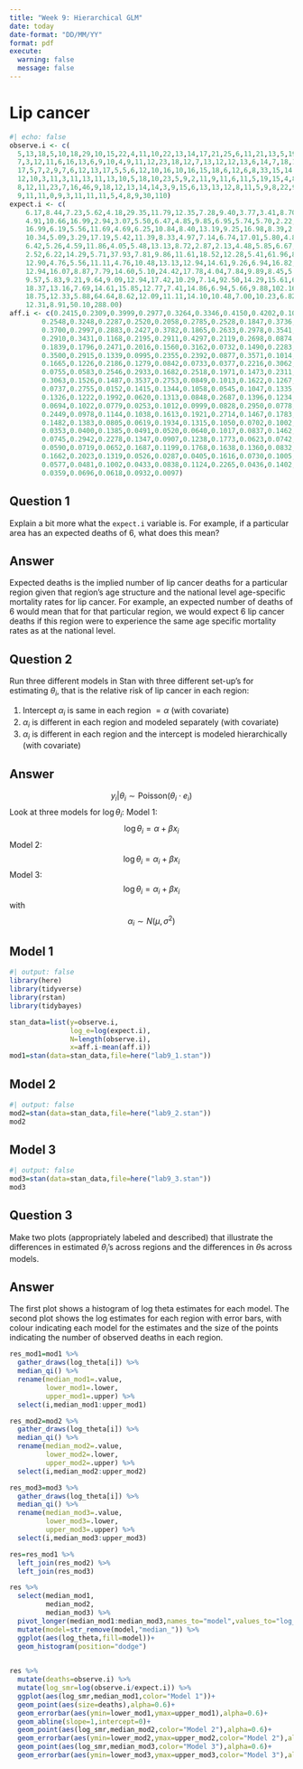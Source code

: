 ```yaml
---
title: "Week 9: Hierarchical GLM"
date: today
date-format: "DD/MM/YY"
format: pdf
execute: 
  warning: false
  message: false
---
```


# Lip cancer


```r
#| echo: false
observe.i <- c(
  5,13,18,5,10,18,29,10,15,22,4,11,10,22,13,14,17,21,25,6,11,21,13,5,19,18,14,17,3,10,
  7,3,12,11,6,16,13,6,9,10,4,9,11,12,23,18,12,7,13,12,12,13,6,14,7,18,13,9,6,8,7,6,16,4,6,12,5,5,
  17,5,7,2,9,7,6,12,13,17,5,5,6,12,10,16,10,16,15,18,6,12,6,8,33,15,14,18,25,14,2,73,13,14,6,20,8,
  12,10,3,11,3,11,13,11,13,10,5,18,10,23,5,9,2,11,9,11,6,11,5,19,15,4,8,9,6,4,4,2,12,12,11,9,7,7,
  8,12,11,23,7,16,46,9,18,12,13,14,14,3,9,15,6,13,13,12,8,11,5,9,8,22,9,2,10,6,10,12,9,11,32,5,11,
  9,11,11,0,9,3,11,11,11,5,4,8,9,30,110)
expect.i <- c(
    6.17,8.44,7.23,5.62,4.18,29.35,11.79,12.35,7.28,9.40,3.77,3.41,8.70,9.57,8.18,4.35,
    4.91,10.66,16.99,2.94,3.07,5.50,6.47,4.85,9.85,6.95,5.74,5.70,2.22,3.46,4.40,4.05,5.74,6.36,5.13,
    16.99,6.19,5.56,11.69,4.69,6.25,10.84,8.40,13.19,9.25,16.98,8.39,2.86,9.70,12.12,12.94,9.77,
    10.34,5.09,3.29,17.19,5.42,11.39,8.33,4.97,7.14,6.74,17.01,5.80,4.84,12.00,4.50,4.39,16.35,6.02,
    6.42,5.26,4.59,11.86,4.05,5.48,13.13,8.72,2.87,2.13,4.48,5.85,6.67,6.11,5.78,12.31,10.56,10.23,
    2.52,6.22,14.29,5.71,37.93,7.81,9.86,11.61,18.52,12.28,5.41,61.96,8.55,12.07,4.29,19.42,8.25,
    12.90,4.76,5.56,11.11,4.76,10.48,13.13,12.94,14.61,9.26,6.94,16.82,33.49,20.91,5.32,6.77,8.70,
    12.94,16.07,8.87,7.79,14.60,5.10,24.42,17.78,4.04,7.84,9.89,8.45,5.06,4.49,6.25,9.16,12.37,8.40,
    9.57,5.83,9.21,9.64,9.09,12.94,17.42,10.29,7.14,92.50,14.29,15.61,6.00,8.55,15.22,18.42,5.77,
    18.37,13.16,7.69,14.61,15.85,12.77,7.41,14.86,6.94,5.66,9.88,102.16,7.63,5.13,7.58,8.00,12.82,
    18.75,12.33,5.88,64.64,8.62,12.09,11.11,14.10,10.48,7.00,10.23,6.82,15.71,9.65,8.59,8.33,6.06,
    12.31,8.91,50.10,288.00)
aff.i <- c(0.2415,0.2309,0.3999,0.2977,0.3264,0.3346,0.4150,0.4202,0.1023,0.1752,
        0.2548,0.3248,0.2287,0.2520,0.2058,0.2785,0.2528,0.1847,0.3736,0.2411,
        0.3700,0.2997,0.2883,0.2427,0.3782,0.1865,0.2633,0.2978,0.3541,0.4176,
        0.2910,0.3431,0.1168,0.2195,0.2911,0.4297,0.2119,0.2698,0.0874,0.3204,
        0.1839,0.1796,0.2471,0.2016,0.1560,0.3162,0.0732,0.1490,0.2283,0.1187,
        0.3500,0.2915,0.1339,0.0995,0.2355,0.2392,0.0877,0.3571,0.1014,0.0363,
        0.1665,0.1226,0.2186,0.1279,0.0842,0.0733,0.0377,0.2216,0.3062,0.0310,
        0.0755,0.0583,0.2546,0.2933,0.1682,0.2518,0.1971,0.1473,0.2311,0.2471,
        0.3063,0.1526,0.1487,0.3537,0.2753,0.0849,0.1013,0.1622,0.1267,0.2376,
        0.0737,0.2755,0.0152,0.1415,0.1344,0.1058,0.0545,0.1047,0.1335,0.3134,
        0.1326,0.1222,0.1992,0.0620,0.1313,0.0848,0.2687,0.1396,0.1234,0.0997,
        0.0694,0.1022,0.0779,0.0253,0.1012,0.0999,0.0828,0.2950,0.0778,0.1388,
        0.2449,0.0978,0.1144,0.1038,0.1613,0.1921,0.2714,0.1467,0.1783,0.1790,
        0.1482,0.1383,0.0805,0.0619,0.1934,0.1315,0.1050,0.0702,0.1002,0.1445,
        0.0353,0.0400,0.1385,0.0491,0.0520,0.0640,0.1017,0.0837,0.1462,0.0958,
        0.0745,0.2942,0.2278,0.1347,0.0907,0.1238,0.1773,0.0623,0.0742,0.1003,
        0.0590,0.0719,0.0652,0.1687,0.1199,0.1768,0.1638,0.1360,0.0832,0.2174,
        0.1662,0.2023,0.1319,0.0526,0.0287,0.0405,0.1616,0.0730,0.1005,0.0743,
        0.0577,0.0481,0.1002,0.0433,0.0838,0.1124,0.2265,0.0436,0.1402,0.0313,
        0.0359,0.0696,0.0618,0.0932,0.0097)
```


## Question 1

Explain a bit more what the `expect.i` variable is. For example, if a particular area has an expected deaths of 6, what does this mean?

## Answer

Expected deaths is the implied number of lip cancer deaths for a particular region given that region's age structure and the national level age-specific mortality rates for lip cancer. For example, an expected number of deaths of 6 would mean that for that particular region, we would expect 6 lip cancer deaths if this region were to experience the same age specific mortality rates as at the national level.


## Question 2

Run three different models in Stan with three different set-up's for estimating $\theta_i$, that is the relative risk of lip cancer in each region:

1. Intercept $\alpha_i$ is same in each region $= \alpha$ (with covariate)
2. $\alpha_i$ is different in each region and modeled separately (with covariate)
3. $\alpha_i$ is different in each region and the intercept is modeled hierarchically (with covariate)

## Answer
$$
y_i|\theta_i \sim\text{Poisson}(\theta_i \cdot e_i)
$$
Look at three models for $\log \theta_i$:
Model 1:
$$
\log \theta_i=\alpha+\beta x_i
$$
Model 2:
$$
\log \theta_i=\alpha_i+\beta x_i
$$
Model 3:
$$
\log \theta_i=\alpha_i+\beta x_i
$$
with
$$
\alpha_i \sim N(\mu,\sigma^2)
$$

## Model 1
```r
#| output: false
library(here)
library(tidyverse)
library(rstan)
library(tidybayes)

stan_data=list(y=observe.i,
               log_e=log(expect.i),
               N=length(observe.i),
               x=aff.i-mean(aff.i))
mod1=stan(data=stan_data,file=here("lab9_1.stan"))
```
## Model 2
```r
#| output: false
mod2=stan(data=stan_data,file=here("lab9_2.stan"))
mod2
```

## Model 3
```r
#| output: false
mod3=stan(data=stan_data,file=here("lab9_3.stan"))
mod3
```


## Question 3

Make two plots (appropriately labeled and described) that illustrate the differences in estimated $\theta_i$'s across regions and the differences in $\theta$s across models. 

## Answer
The first plot shows a histogram of log theta estimates for each model. The second plot shows the log estimates for each region with error bars, with colour indicating each model for the estimates and the size of the points indicating the number of observed deaths in each region. 

```r
res_mod1=mod1 %>% 
  gather_draws(log_theta[i]) %>% 
  median_qi() %>% 
  rename(median_mod1=.value,
         lower_mod1=.lower,
         upper_mod1=.upper) %>% 
  select(i,median_mod1:upper_mod1)

res_mod2=mod2 %>% 
  gather_draws(log_theta[i]) %>% 
  median_qi() %>% 
  rename(median_mod2=.value,
         lower_mod2=.lower,
         upper_mod2=.upper) %>% 
  select(i,median_mod2:upper_mod2)

res_mod3=mod3 %>% 
  gather_draws(log_theta[i]) %>% 
  median_qi() %>% 
  rename(median_mod3=.value,
         lower_mod3=.lower,
         upper_mod3=.upper) %>% 
  select(i,median_mod3:upper_mod3)

res=res_mod1 %>% 
  left_join(res_mod2) %>% 
  left_join(res_mod3)
```


```r
res %>% 
  select(median_mod1,
         median_mod2,
         median_mod3) %>% 
  pivot_longer(median_mod1:median_mod3,names_to="model",values_to="log_theta") %>% 
  mutate(model=str_remove(model,"median_")) %>% 
  ggplot(aes(log_theta,fill=model))+
  geom_histogram(position="dodge")
  

```

```r
res %>% 
  mutate(deaths=observe.i) %>% 
  mutate(log_smr=log(observe.i/expect.i)) %>% 
  ggplot(aes(log_smr,median_mod1,color="Model 1"))+
  geom_point(aes(size=deaths),alpha=0.6)+
  geom_errorbar(aes(ymin=lower_mod1,ymax=upper_mod1),alpha=0.6)+
  geom_abline(slope=1,intercept=0)+
  geom_point(aes(log_smr,median_mod2,color="Model 2"),alpha=0.6)+
  geom_errorbar(aes(ymin=lower_mod2,ymax=upper_mod2,color="Model 2"),alpha=0.6)+
  geom_point(aes(log_smr,median_mod3,color="Model 3"),alpha=0.6)+
  geom_errorbar(aes(ymin=lower_mod3,ymax=upper_mod3,color="Model 3"),alpha=0.6)
```




